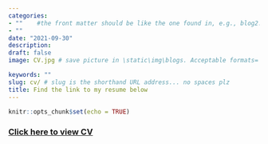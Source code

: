 ```yaml
---
categories:  
- ""    #the front matter should be like the one found in, e.g., blog2.md. It cannot be like the normal Rmd we used
- ""
date: "2021-09-30"
description: 
draft: false
image: CV.jpg # save picture in \static\img\blogs. Acceptable formats= jpg, jpeg, or png . Your iPhone pics wont work

keywords: ""
slug: cv/ # slug is the shorthand URL address... no spaces plz
title: Find the link to my resume below
---
```


```r
knitr::opts_chunk$set(echo = TRUE)
```


### [Click here to view CV](https://drive.google.com/file/d/1gpWQoB81Cu6Dxeyn80imjE96JnnhtT6U/view?usp=sharing)

